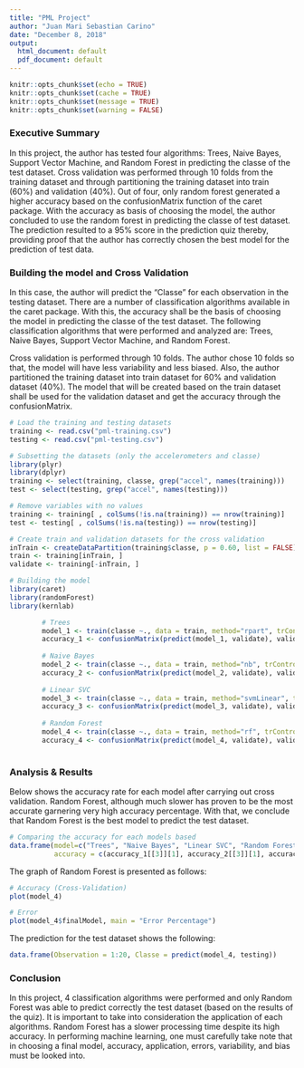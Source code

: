 ---
title: "PML Project"
author: "Juan Mari Sebastian Carino"
date: "December 8, 2018"
output:
  html_document: default
  pdf_document: default
---

```{r setup, include=FALSE}
knitr::opts_chunk$set(echo = TRUE)
knitr::opts_chunk$set(cache = TRUE)
knitr::opts_chunk$set(message = TRUE)
knitr::opts_chunk$set(warning = FALSE)
```

### Executive Summary

  In this project, the author has tested four algorithms: Trees, Naive Bayes, Support Vector Machine, and Random Forest in predicting the classe of the test dataset. Cross validation was performed through 10 folds from the training dataset and through partitioning the training dataset into train (60%) and validation (40%). Out of four, only random forest generated a higher accuracy based on the confusionMatrix function of the caret package. With the accuracy as basis of choosing the model, the author concluded to use the random forest in predicting the classe of test dataset. The prediction resulted to a 95% score in the prediction quiz thereby, providing proof that the author has correctly chosen the best model for the prediction of test data. 

### Building the model and Cross Validation

  In this case, the author will predict the "Classe" for each observation in the testing dataset. There are a number of classification algorithms available in the caret package. With this, the accuracy shall be the basis of choosing the model in predicting the classe of the test dataset. The following classification algorithms that were performed and analyzed are: Trees, Naive Bayes, Support Vector Machine, and Random Forest.
  
  Cross validation is performed through 10 folds. The author chose 10 folds so that, the model will have less variability and less biased. Also, the author partitioned the training dataset into train dataset for 60% and validation dataset (40%). The model that will be created based on the train dataset shall be used for the validation dataset and get the accuracy through the confusionMatrix. 

```{r results='hide'}
# Load the training and testing datasets
training <- read.csv("pml-training.csv")
testing <- read.csv("pml-testing.csv")

# Subsetting the datasets (only the accelerometers and classe)
library(plyr)
library(dplyr)
training <- select(training, classe, grep("accel", names(training)))
test <- select(testing, grep("accel", names(testing)))

# Remove variables with no values
training <- training[ , colSums(!is.na(training)) == nrow(training)]
test <- testing[ , colSums(!is.na(testing)) == nrow(testing)]

# Create train and validation datasets for the cross validation
inTrain <- createDataPartition(training$classe, p = 0.60, list = FALSE)
train <- training[inTrain, ]
validate <- training[-inTrain, ]

# Building the model
library(caret)
library(randomForest)
library(kernlab)

        # Trees
        model_1 <- train(classe ~., data = train, method="rpart", trControl = trainControl(method = "cv", number = 10, verboseIter = TRUE))
        accuracy_1 <- confusionMatrix(predict(model_1, validate), validate$classe)
        
        # Naive Bayes
        model_2 <- train(classe ~., data = train, method="nb", trControl = trainControl(method = "cv", number = 10, verboseIter = TRUE))
        accuracy_2 <- confusionMatrix(predict(model_2, validate), validate$classe)
        
        # Linear SVC 
        model_3 <- train(classe ~., data = train, method="svmLinear", trControl = trainControl(method = "cv", number = 10, verboseIter = TRUE))
        accuracy_3 <- confusionMatrix(predict(model_3, validate), validate$classe)
        
        # Random Forest
        model_4 <- train(classe ~., data = train, method="rf", trControl = trainControl(method = "cv", number = 10, verboseIter = TRUE))
        accuracy_4 <- confusionMatrix(predict(model_4, validate), validate$classe)
        
```

### Analysis & Results 

Below shows the accuracy rate for each model after carrying out cross validation. Random Forest, although much slower has proven to be the most accurate garnering very high accuracy percentage. With that, we conclude that Random Forest is the best model to predict the test dataset. 
```{r }
# Comparing the accuracy for each models based 
data.frame(model=c("Trees", "Naive Bayes", "Linear SVC", "Random Forest"),
           accuracy = c(accuracy_1[[3]][1], accuracy_2[[3]][1], accuracy_3[[3]][1], accuracy_4[[3]][1]))
```

The graph of Random Forest is presented as follows:
```{r }
# Accuracy (Cross-Validation)
plot(model_4)

# Error 
plot(model_4$finalModel, main = "Error Percentage")

```

The prediction for the test dataset shows the following: 
```{r }
data.frame(Observation = 1:20, Classe = predict(model_4, testing))
```

### Conclusion

In this project, 4 classification algorithms were performed and only Random Forest was able to predict correctly the test dataset (based on the results of the quiz). It is important to take into consideration the application of each algorithms. Random Forest has a slower processing time despite its high accuracy. In performing machine learning, one must carefully take note that in choosing a final model, accuracy, application, errors, variability, and bias must be looked into.

